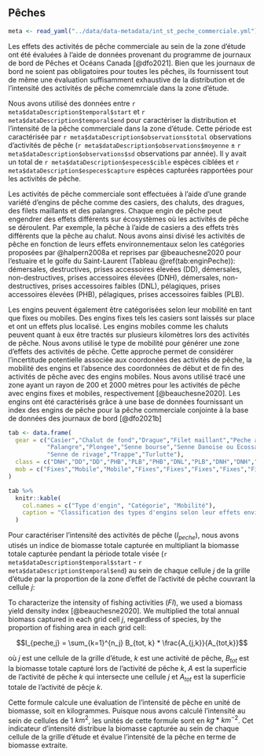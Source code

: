 ## Pêches

```r
meta <- read_yaml("../data/data-metadata/int_st_peche_commerciale.yml")
```

Les effets des activités de pêche commerciale au sein de la zone d'étude ont été
évaluées à l'aide de données provenant du programme de journaux de bord de Pêches
et Océans Canada [@dfo2021]. Bien que les journaux de bord ne soient pas
obligatoires pour toutes les pêches, ils fournissent tout de même une évaluation
suffisamment exhaustive de la distribution et de l'intensité des activités de pêche
comemrciale dans la zone d'étude.

Nous avons utilisé des données entre `r meta$dataDescription$temporal$start` et `r meta$dataDescription$temporal$end`
pour caractériser la distribution et l'intensité de la pêche commerciale dans la
zone d'étude. Cette période est caractérisée par `r meta$dataDescription$observations$total` observations
d'activités de pêche (`r meta$dataDescription$observations$moyenne` $\pm$ `r meta$dataDescription$observations$sd` observations
par année). Il y avait un total de `r meta$dataDescription$especes$cible` espèces ciblées et
`r meta$dataDescription$especes$capture` espèces capturées rapportées pour les activités de pêche.

Les activités de pêche commerciale sont effectuées à l'aide d'une grande variété
d'engins de pêche comme des casiers, des chaluts, des dragues, des filets maillants
et des palangres. Chaque engin de pêche peut engendrer des effets différents sur
écosystèmes où les activités de pêche se déroulent. Par exemple, la pêche à l'aide
de casiers a des effets très différents que la pêche au chalut. Nous avons ainsi
divisé les activités de pêche en fonction de leurs effets environnementaux selon
les catégories proposées par @halpern2008a et reprises par @beauchesne2020 pour
l'estuaire et le golfe du Saint-Laurent (Tableau \@ref(tab:enginPeche)):
démersales, destructives, prises accessoires élevées (DD),
démersales, non-destructives, prises accessoires élevées (DNH),
démersales, non-destructives, prises accessoires faibles (DNL),
pélagiques, prises accessoires élevées (PHB),
pélagiques, prises accessoires faibles (PLB).

Les engins peuvent également être catégorisées selon leur mobilité en tant que
fixes ou mobiles. Des engins fixes tels les casiers sont laissés sur place et
ont un effets plus localisé. Les engins mobiles comme les chaluts peuvent quant
à eux être tractés sur plusieurs kilomètres lors des activités de pêche.
Nous avons utilisé le type de mobilité pour générer une zone d'effets des activités
de pêche. Cette approche permet de considérer l'incertitude potentielle associée
aux coordonées des activités de pêche, la mobilité des engins et l'absence des
coordonnées de début et de fin des activités de pêche avec des engins mobiles.
Nous avons utilisé tracé une zone ayant un rayon de 200 et 2000 mètres pour les
activités de pêche avec engins fixes et mobiles, respectivement [@beauchesne2020].
Les engins ont été caractérisés grâce à une base de données fournissant un
index des engins de pêche pour la pêche commerciale conjointe à la base
de données des journaux de bord [@dfo2021b]


```r
tab <- data.frame(
  gear = c("Casier","Chalut de fond","Drague","Filet maillant","Peche a la ligne",
           "Palangre","Plongee","Senne bourse","Senne Danoise ou Ecossaise",
           "Senne de rivage","Trappe","Turlutte"),
  class = c("DNH","DD","DD","PHB","PLB","PHB","DNL","PLB","DNH","DNH","DNH","PLB"),
  mob = c("Fixes","Mobile","Mobile","Fixes","Fixes","Fixes","Fixes","Fixes","Fixes","Fixes","Fixes","Fixes")
)

tab %>%
  knitr::kable(
    col.names = c("Type d'engin", "Catégorie", "Mobilité"),
    caption = "Classification des types d'engins selon leur effets environnementaux et leur mobilité. DD: démersales, destructives, prises accessoires élevées; DNH: démersales, non-destructives, prises accessoires élevées; DNL: démersales, non-destructives, prises accessoires faibles; PHB: pélagiques, prises accessoires élevées; PLB: pélagiques, prises accessoires faibles. Adapté de [@beauchesne2020]"
  )
```

Pour caractériser l'intensité des activités de pêche ($I_{peche}$), nous avons
utisés un indice de biomasse totale capturée en multipliant la biomasse totale
capturée pendant la période totale visée (`r meta$dataDescription$temporal$start` - `r meta$dataDescription$temporal$end`)
au sein de chaque cellule $j$ de la grille d'étude par la proportion de la zone
d'effet de l'activité de pêche couvrant la cellule $j$:


To characterize the intensity of fishing activities ($FI$), we used
a biomass yield density index [@beauchesne2020]. We multiplied the total annual biomass captured
in each grid cell *j*, regardless of species, by the proportion of fishing area
in each grid cell:

$$I_{peche,j} = \sum_{k=1}^{n_j} B_{tot, k} * \frac{A_{j,k}}{A_{tot,k}}$$

où $j$ est une cellule de la grille d'étude, $k$ est une activité de pêche,
$B_{tot}$ est la biomasse totale capturé lors de l'activité de pêche $k$,
$A$ est la superficie de l'activité de pêche $k$ qui intersecte une cellule $j$
et $A_{tot}$ est la superficie totale de l'activité de pêcje $k$.

Cette formule calcule une évaluation de l'intensité de pêche en unité de biomasse,
soit en kilogrammes. Puisque nous avons calculé l'intensité au sein de cellules de 1 $km^2$,
les unités de cette formule sont en $kg * km^{-2}$. Cet indicateur d'intensité
distribue la biomasse capturée au sein de chaque cellule de la grille d'étude
et évalue l'intensité de la pêche en terme de biomasse extraite.

